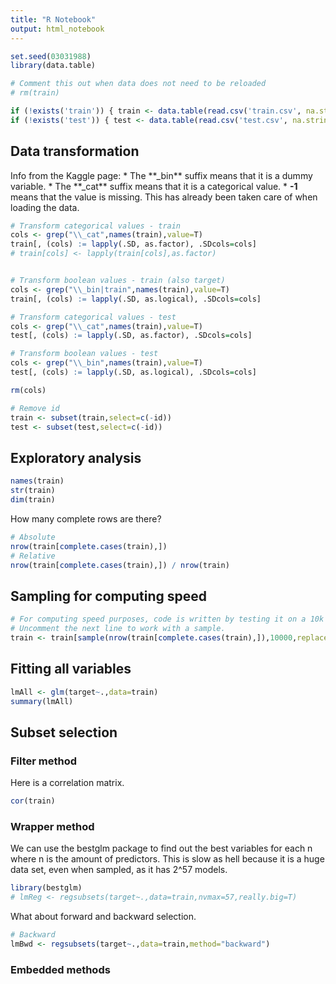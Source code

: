 ```yaml
---
title: "R Notebook"
output: html_notebook
---
```



```r
set.seed(03031988)
library(data.table)

# Comment this out when data does not need to be reloaded
# rm(train)

if (!exists('train')) { train <- data.table(read.csv('train.csv', na.strings="-1")) }
if (!exists('test')) { test <- data.table(read.csv('test.csv', na.strings="-1")) }

```

## Data transformation
Info from the Kaggle page:
* The **_bin** suffix means that it is a dummy variable. 
* The **_cat** suffix means that it is a categorical value.
* **-1** means that the value is missing. This has already been taken care of when loading the data.

```r
# Transform categorical values - train
cols <- grep("\\_cat",names(train),value=T)
train[, (cols) := lapply(.SD, as.factor), .SDcols=cols]
# train[cols] <- lapply(train[cols],as.factor)


# Transform boolean values - train (also target)
cols <- grep("\\_bin|train",names(train),value=T)
train[, (cols) := lapply(.SD, as.logical), .SDcols=cols]

# Transform categorical values - test
cols <- grep("\\_cat",names(train),value=T)
test[, (cols) := lapply(.SD, as.factor), .SDcols=cols]

# Transform boolean values - test
cols <- grep("\\_bin",names(train),value=T)
test[, (cols) := lapply(.SD, as.logical), .SDcols=cols]

rm(cols)

# Remove id
train <- subset(train,select=c(-id))
test <- subset(test,select=c(-id))
```

## Exploratory analysis

```r
names(train)
str(train)
dim(train)
```

How many complete rows are there?
```r
# Absolute
nrow(train[complete.cases(train),])
# Relative
nrow(train[complete.cases(train),]) / nrow(train)
```

## Sampling for computing speed
```r
# For computing speed purposes, code is written by testing it on a 10k non-missing data record data set.
# Uncomment the next line to work with a sample.
train <- train[sample(nrow(train[complete.cases(train),]),10000,replace=F),]
```

## Fitting all variables
```r
lmAll <- glm(target~.,data=train)
summary(lmAll)
```

## Subset selection

### Filter method
Here is a correlation matrix.
```r
cor(train)
```

### Wrapper method

We can use the bestglm package to find out the best variables for each n where n is the amount of predictors.
This is slow as hell because it is a huge data set, even when sampled, as it has 2^57 models.

```r
library(bestglm)
# lmReg <- regsubsets(target~.,data=train,nvmax=57,really.big=T)
```

What about forward and backward selection.
```r
# Backward
lmBwd <- regsubsets(target~.,data=train,method="backward")
```

### Embedded methods